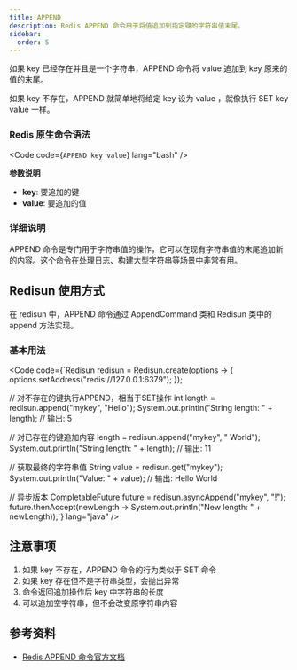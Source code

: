 ```yaml
---
title: APPEND
description: Redis APPEND 命令用于将值追加到指定键的字符串值末尾。
sidebar:
  order: 5
---
```



如果 key 已经存在并且是一个字符串，APPEND 命令将 value 追加到 key 原来的值的末尾。

如果 key 不存在，APPEND 就简单地将给定 key 设为 value ，就像执行 SET key value 一样。

### Redis 原生命令语法

<Code code={`APPEND key value`} lang="bash" />

**参数说明**

- **key**: 要追加的键
- **value**: 要追加的值

### 详细说明

APPEND 命令是专门用于字符串值的操作，它可以在现有字符串值的末尾追加新的内容。这个命令在处理日志、构建大型字符串等场景中非常有用。

## Redisun 使用方式

在 redisun 中，APPEND 命令通过 AppendCommand 类和 Redisun 类中的 append 方法实现。

### 基本用法

<Code code={`Redisun redisun = Redisun.create(options -> {
    options.setAddress("redis://127.0.0.1:6379");
});

// 对不存在的键执行APPEND，相当于SET操作
int length = redisun.append("mykey", "Hello");
System.out.println("String length: " + length); // 输出: 5

// 对已存在的键追加内容
length = redisun.append("mykey", " World");
System.out.println("String length: " + length); // 输出: 11

// 获取最终的字符串值
String value = redisun.get("mykey");
System.out.println("Value: " + value); // 输出: Hello World

// 异步版本
CompletableFuture<Integer> future = redisun.asyncAppend("mykey", "!");
future.thenAccept(newLength -> System.out.println("New length: " + newLength));`} lang="java" />

## 注意事项

1. 如果 key 不存在，APPEND 命令的行为类似于 SET 命令
2. 如果 key 存在但不是字符串类型，会抛出异常
3. 命令返回追加操作后 key 中字符串的长度
4. 可以追加空字符串，但不会改变原字符串内容

## 参考资料

- [Redis APPEND 命令官方文档](https://redis.io/commands/append/)